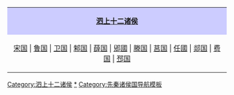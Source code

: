 {| style="margin:0 auto;" align=center width=80% class="toccolours"
|align=center style="background:#ccccff"| '''[[泗上十二诸侯]]'''
|-
|align="center"| [[宋国]] | [[鲁国]] | [[卫国]] | [[邾国]] | [[薛国]] | [[郳國]] | [[滕国]] | [[莒国]]  | [[任國]] | [[郯国]] | [[费国]] | [[邳国]]
|}<includeonly>[[Category:泗上十二诸侯]]</includeonly><noinclude>

[[Category:泗上十二诸侯|*]]
[[Category:先秦诸侯国导航模板]]
</noinclude>